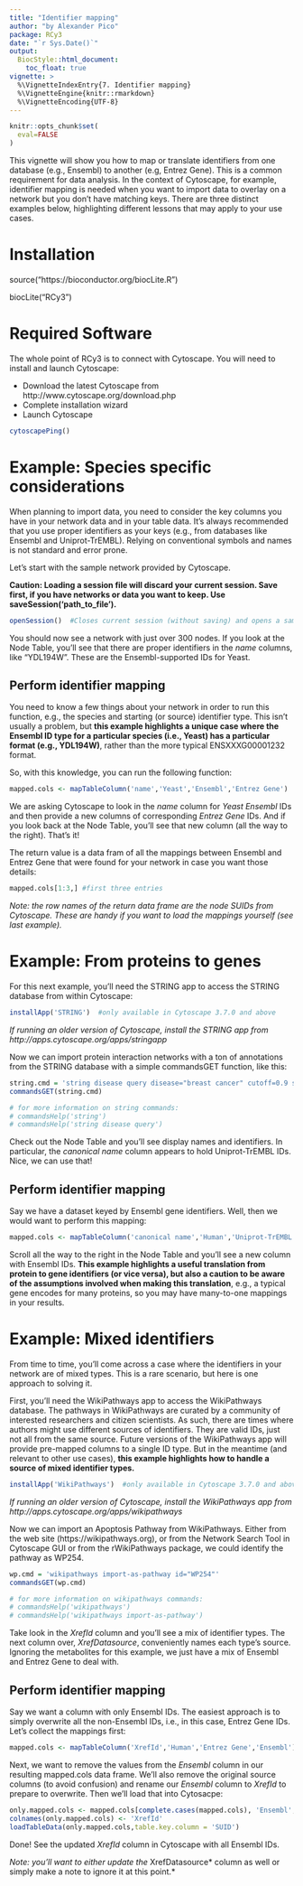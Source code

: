 ```yaml
---
title: "Identifier mapping"
author: "by Alexander Pico"
package: RCy3
date: "`r Sys.Date()`"
output: 
  BiocStyle::html_document:
    toc_float: true
vignette: >
  %\VignetteIndexEntry{7. Identifier mapping}
  %\VignetteEngine{knitr::rmarkdown}
  %\VignetteEncoding{UTF-8}
---
```

```r
knitr::opts_chunk$set(
  eval=FALSE
)
```

This vignette will show you how to map or translate identifiers from one database
(e.g., Ensembl) to another  (e.g, Entrez Gene). This is a common requirement
for data analysis. In the context of Cytoscape, for example, identifier mapping is
needed when you want to import data to overlay on a network but you don't have
matching keys. There are three distinct examples below, highlighting different
lessons that may apply to your use cases.

# Installation
source("https://bioconductor.org/biocLite.R")

biocLite("RCy3")

# Required Software
The whole point of RCy3 is to connect with Cytoscape. You will need to install and launch Cytoscape: 

* Download the latest Cytoscape from http://www.cytoscape.org/download.php
* Complete installation wizard
* Launch Cytoscape 

```r
cytoscapePing()
```

# Example: Species specific considerations
When planning to import data, you need to consider the key columns you have in
your network data and in your table data. It's always recommended that you use
proper identifiers as your keys (e.g., from databases like Ensembl and Uniprot-TrEMBL).
Relying on conventional symbols and names is not standard and error prone. 

Let's start with the sample network provided by Cytoscape.

**Caution: Loading a session file will discard your current session. Save first,
if you have networks or data you want to keep. Use saveSession('path_to_file').**
```r
openSession()  #Closes current session (without saving) and opens a sample session file
```

You should now see a network with just over 300 nodes. If you look at the Node 
Table, you'll see that there are proper identifiers in the *name* columns, like
"YDL194W". These are the Ensembl-supported IDs for Yeast.

## Perform identifier mapping
You need to know a few things about your network in order to run this function, 
e.g., the species and starting (or source) identifier type. This isn't usually
a problem, but **this example highlights a unique case where the Ensembl ID type
for a particular species (i.e., Yeast) has a particular format (e.g., YDL194W)**, 
rather than the more typical ENSXXXG00001232 format.

So, with this knowledge, you can run the following function:

```r
mapped.cols <- mapTableColumn('name','Yeast','Ensembl','Entrez Gene')
```

We are asking Cytoscape to look in the *name* column for *Yeast Ensembl* IDs and
then provide a new columns of corresponding *Entrez Gene* IDs. And if you look
back at the Node Table, you'll see that new column (all the way to the right).
That's it!

The return value is a data fram of all the mappings between Ensembl and Entrez Gene
that were found for your network in case you want those details:
```r
mapped.cols[1:3,] #first three entries
```

*Note: the row names of the return data frame are the node SUIDs from Cytoscape.
These are handy if you want to load the mappings yourself (see last example).*

# Example: From proteins to genes
For this next example, you'll need the STRING app to access the STRING database
from within Cytoscape:
```r
installApp('STRING')  #only available in Cytoscape 3.7.0 and above
```
*If running an older version of Cytoscape, install the STRING app from http://apps.cytoscape.org/apps/stringapp*

Now we can import protein interaction networks with a ton of annotations from
the STRING database with a simple commandsGET function, like this:
```r
string.cmd = 'string disease query disease="breast cancer" cutoff=0.9 species="Homo sapiens" limit=150'
commandsGET(string.cmd)

# for more information on string commands:
# commandsHelp('string')
# commandsHelp('string disease query')
```

Check out the Node Table and you'll see display names and identifiers. In particular,
the *canonical name* column appears to hold Uniprot-TrEMBL IDs. Nice, we can use that!

## Perform identifier mapping
Say we have a dataset keyed by Ensembl gene identifiers. Well, then we would want
to perform this mapping:
```r
mapped.cols <- mapTableColumn('canonical name','Human','Uniprot-TrEMBL','Ensembl')
```

Scroll all the way to the right in the Node Table and you'll see a new column with
Ensembl IDs. **This example highlights a useful translation from protein to gene
identifiers (or vice versa), but also a caution to be aware of the assumptions
involved when making this translation**, e.g., a typical gene encodes for many 
proteins, so you may have many-to-one mappings in your results.

# Example: Mixed identifiers
From time to time, you'll come across a case where the identifiers in your network
are of mixed types. This is a rare scenario, but here is one approach to solving
it.

First, you'll need the WikiPathways app to access the WikiPathways
database. The pathways in WikiPathways are curated by a community of interested
researchers and citizen scientists. As such, there are times where authors might
use different sources of identifiers. They are valid IDs, just not all from the same
source. Future versions of the WikiPathways app will provide pre-mapped columns
to a single ID type. But in the meantime (and relevant to other use cases), **this
example highlights how to handle a source of mixed identifier types.**

```r
installApp('WikiPathways')  #only available in Cytoscape 3.7.0 and above
```
*If running an older version of Cytoscape, install the WikiPathways app from http://apps.cytoscape.org/apps/wikipathways*

Now we can import an Apoptosis Pathway from WikiPathways. Either from the web
site (https://wikipathways.org), or from the Network Search Tool in Cytoscape
GUI or from the rWikiPathways package, we could identify the pathway as WP254.
```r
wp.cmd = 'wikipathways import-as-pathway id="WP254"'
commandsGET(wp.cmd)

# for more information on wikipathways commands:
# commandsHelp('wikipathways')
# commandsHelp('wikipathways import-as-pathway')

```

Take look in the *XrefId* column and you'll see a mix of identifier types. The
next column over, *XrefDatasource*, conveniently names each type's source. Ignoring
the metabolites for this example, we just have a mix of Ensembl and Entrez Gene 
to deal with.

## Perform identifier mapping
Say we want a column with only Ensembl IDs. The easiest approach is to simply 
overwrite all the non-Ensembl IDs, i.e., in this case, Entrez Gene IDs. Let's 
collect the mappings first:

```r
mapped.cols <- mapTableColumn('XrefId','Human','Entrez Gene','Ensembl')
```

Next, we want to remove the <NA> values from the *Ensembl* column in our resulting
mapped.cols data frame. We'll also remove the original source columns (to avoid
confusion) and rename our *Ensembl* column to *XrefId* to prepare to overwrite. 
Then we'll load that into Cytosacpe:

```r
only.mapped.cols <- mapped.cols[complete.cases(mapped.cols), 'Ensembl', drop=FALSE]
colnames(only.mapped.cols) <- 'XrefId'
loadTableData(only.mapped.cols,table.key.column = 'SUID')
```

Done! See the updated *XrefId* column in Cytoscape with all Ensembl IDs. 

*Note: you'll want to either update the *XrefDatasource* column as well or simply make 
a note to ignore it at this point.*